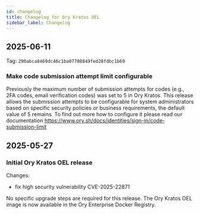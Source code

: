 ```yaml
---
id: changelog
title: Changelog for Ory Kratos OEL
sidebar_label: Changelog
---
```


## 2025-06-11

Tag: `290abca8469dc46c1ba07708849fed28fdbc1b69`

### Make code submission attempt limit configurable

Previously the maximum number of submission attempts for codes (e.g., 2FA codes, email verification codes) was set to 5 in Ory
Kratos. This release allows the submission attempts to be configurable for system administrators based on specific security
policies or business requirements, the default value of 5 remains. To find out more how to configure it please read our
documentation https://www.ory.sh/docs/identities/sign-in/code-submission-limit

## 2025-05-27

### Initial Ory Kratos OEL release

Changes:

- fix high security vulnerability CVE-2025-22871

No specific upgrade steps are required for this release. The Ory Kratos OEL image is now available in the Ory Enterprise Docker
Registry.
